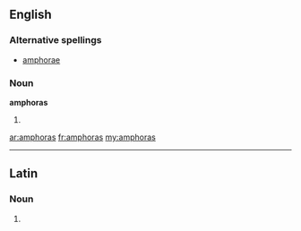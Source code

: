 ==English==

===Alternative spellings===
*[[amphorae]]

===Noun===
'''amphoras'''

# {{plural of|[[amphora]]}}

[[ar:amphoras]]
[[fr:amphoras]]
[[my:amphoras]]

----
==Latin==

===Noun===
{{la-noun-form|amphorās}}

# {{inflection of|amphora|amphora|acc|p|lang=la}}
{{count page|[[Wiktionary:Page count]]}}
{{rfc-auto}}